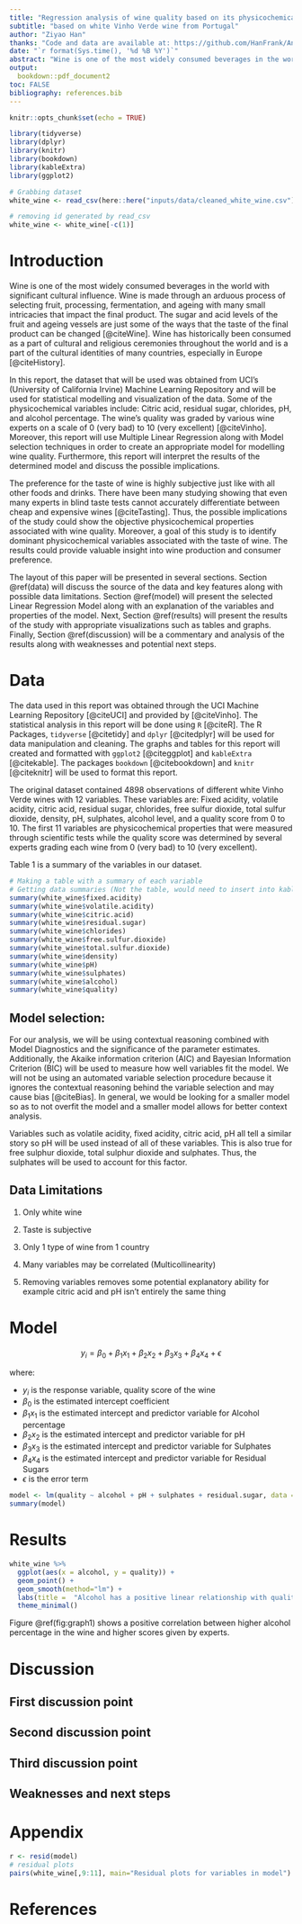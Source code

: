 ```yaml
---
title: "Regression analysis of wine quality based on its physicochemical properties"
subtitle: "based on white Vinho Verde wine from Portugal"
author: "Ziyao Han"
thanks: "Code and data are available at: https://github.com/HanFrank/Analysis-of-Wine-Quality-based-on-its-physicochemical-properties"
date: "`r format(Sys.time(), '%d %B %Y')`"
abstract: "Wine is one of the most widely consumed beverages in the world with significant cultural influence. In this paper, the physicochemical properties of wine will be compared with the perceived quality of wine by wine experts. Even though the preference for wine taste is highly subjective, this study may help identify objective components for wine preference. We found that higher alcohol percentage, higher sulphate, and less acidic wines yield higher quality scores, while sugar percentage does not appear to affect scores significantly. \\par \\textbf {Keywords:} Multiple Linear Regression, Model Selection, Wine Quality, White Wine, Vinho Verde, Physicochemical Properties"
output:
  bookdown::pdf_document2
toc: FALSE
bibliography: references.bib
---
```


```r
knitr::opts_chunk$set(echo = TRUE)

library(tidyverse)
library(dplyr)
library(knitr)
library(bookdown)
library(kableExtra)
library(ggplot2)

# Grabbing dataset
white_wine <- read_csv(here::here("inputs/data/cleaned_white_wine.csv"))

# removing id generated by read_csv
white_wine <- white_wine[-c(1)]
```

# Introduction

Wine is one of the most widely consumed beverages in the world with significant cultural influence. Wine is made through an arduous process of selecting fruit, processing, fermentation, and ageing with many small intricacies that impact the final product. The sugar and acid levels of the fruit and ageing vessels are just some of the ways that the taste of the final product can be changed [@citeWine]. Wine has historically been consumed as a part of cultural and religious ceremonies throughout the world and is a part of the cultural identities of many countries, especially in Europe [@citeHistory].

In this report, the dataset that will be used was obtained from UCI's (University of California Irvine) Machine Learning Repository and will be used for statistical modelling and visualization of the data. Some of the physicochemical variables include: Citric acid, residual sugar, chlorides, pH, and alcohol percentage. The wine's quality was graded by various wine experts on a scale of 0 (very bad) to 10 (very excellent) [@citeVinho]. Moreover, this report will use Multiple Linear Regression along with Model selection techniques in order to create an appropriate model for modelling wine quality. Furthermore, this report will interpret the results of the determined model and discuss the possible implications.

The preference for the taste of wine is highly subjective just like with all other foods and drinks. There have been many studying showing that even many experts in blind taste tests cannot accurately differentiate between cheap and expensive wines [@citeTasting]. Thus, the possible implications of the study could show the objective physicochemical properties associated with wine quality. Moreover, a goal of this study is to identify dominant physicochemical variables associated with the taste of wine. The results could provide valuable insight into wine production and consumer preference. 

The layout of this paper will be presented in several sections. Section \@ref(data) will discuss the source of the data and key features along with possible data limitations. Section \@ref(model) will present the selected Linear Regression Model along with an explanation of the variables and properties of the model. Next, Section \@ref(results) will present the results of the study with appropriate visualizations such as tables and graphs. Finally, Section \@ref(discussion) will be a commentary and analysis of the results along with weaknesses and potential next steps. 

# Data {#data}

The data used in this report was obtained through the UCI Machine Learning Repository [@citeUCI] and provided by [@citeVinho]. The statistical analysis in this report will be done using `R` [@citeR]. The R Packages, `tidyverse` [@citetidy] and `dplyr` [@citedplyr] will be used for data manipulation and cleaning. The graphs and tables for this report will created and formatted with `ggplot2` [@citeggplot] and `kableExtra` [@citekable]. The packages `bookdown` [@citebookdown] and `knitr` [@citeknitr] will be used to format this report.

The original dataset contained 4898 observations of different white Vinho Verde wines with 12 variables. These variables are: Fixed acidity, volatile acidity, citric acid, residual sugar, chlorides, free sulfur dioxide, total sulfur dioxide, density, pH, sulphates, alcohol level, and a quality score from 0 to 10. The first 11 variables are physicochemical properties that were measured through scientific tests while the quality score was determined by several experts grading each wine from 0 (very bad) to 10 (very excellent). 

Table 1 is a summary of the variables in our dataset.

```r
# Making a table with a summary of each variable
# Getting data summaries (Not the table, would need to insert into kable and make look nice)
summary(white_wine$fixed.acidity)
summary(white_wine$volatile.acidity)
summary(white_wine$citric.acid)
summary(white_wine$residual.sugar)
summary(white_wine$chlorides)
summary(white_wine$free.sulfur.dioxide)
summary(white_wine$total.sulfur.dioxide)
summary(white_wine$density)
summary(white_wine$pH)
summary(white_wine$sulphates)
summary(white_wine$alcohol)
summary(white_wine$quality)
```


## Model selection:

For our analysis, we will be using contextual reasoning combined with Model Diagnostics and the significance of the parameter estimates. Additionally, the Akaike information criterion (AIC) and Bayesian Information Criterion (BIC) will be used to measure how well variables fit the model. We will not be using an automated variable selection procedure because it ignores the contextual reasoning behind the variable selection and may cause bias [@citeBias]. In general, we would be looking for a smaller model so as to not overfit the model and a smaller model allows for better context analysis.

Variables such as volatile acidity, fixed acidity, citric acid, pH all tell a similar story so pH will be used instead of all of these variables. This is also true for free sulphur dioxide, total sulphur dioxide and sulphates. Thus, the sulphates will be used to account for this factor.

## Data Limitations

1. Only white wine

2. Taste is subjective

3. Only 1 type of wine from 1 country

4. Many variables may be correlated (Multicollinearity)

5. Removing variables removes some potential explanatory ability for example citric acid and pH isn't entirely the same thing


# Model {#model}

$$y_i = \beta_0 + \beta_1x_1 + \beta_2x_2 + \beta_3x_3 + \beta_4x_4 + \epsilon$$

where: 

- $y_i$ is the response variable, quality score of the wine
- $\beta_0$ is the estimated intercept coefficient
- $\beta_1x_1$ is the estimated intercept and predictor variable for Alcohol percentage
- $\beta_2x_2$ is the estimated intercept and predictor variable for pH
- $\beta_3x_3$ is the estimated intercept and predictor variable for Sulphates
- $\beta_4x_4$ is the estimated intercept and predictor variable for Residual Sugars
- $\epsilon$ is the error term

```r
model <- lm(quality ~ alcohol + pH + sulphates + residual.sugar, data = white_wine)
summary(model)
```


# Results {#results}

```r
white_wine %>% 
  ggplot(aes(x = alcohol, y = quality)) +
  geom_point() +
  geom_smooth(method="lm") +
  labs(title =  "Alcohol has a positive linear relationship with quality") +
  theme_minimal() 
```

Figure \@ref(fig:graph1) shows a positive correlation between higher alcohol percentage in the wine and higher scores given by experts.

# Discussion {#discussion}

## First discussion point

## Second discussion point

## Third discussion point

## Weaknesses and next steps

\newpage

\appendix

# Appendix {-}

```r
r <- resid(model)
# residual plots
pairs(white_wine[,9:11], main="Residual plots for variables in model")
```


\newpage


# References


